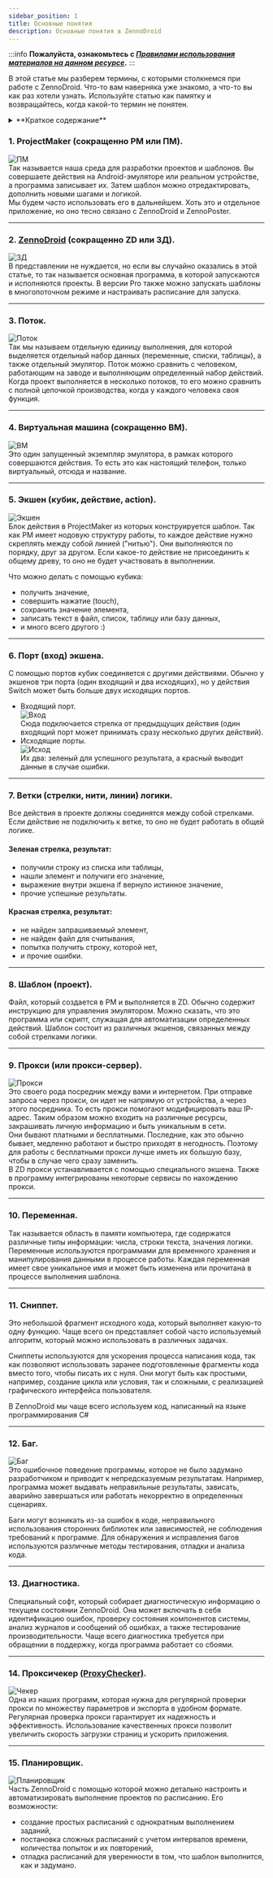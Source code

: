 ```yaml
---
sidebar_position: 1
title: Основные понятия
description: Основные понятия в ZennoDroid
---  
```


:::info **Пожалуйста, ознакомьтесь с [*Правилами использования материалов на данном ресурсе*](../Disclaimer).**
:::

В этой статье мы разберем термины, с которыми столкнемся при работе с ZennoDroid. Что-то вам наверняка уже знакомо, а что-то вы как раз хотели узнать. Используйте статью как памятку и возвращайтесь, когда какой-то термин не понятен.  

<details>
<summary>**Краткое содержание**</summary>
<!--All you need is a blank line-->

    + ProjectMaker.
    + ZennoDroid.  
    + Поток.  
    + Виртуальная машина.  
    + Экшен.
    + Порт экшена.
    + Ветки логики.
    + Шаблон.
    + Прокси.
    + Переменная.
    + Сниппет.
    + Баг.
    + Диагностика.
    + Проксичекер.
    + Планировщик.
</details>   

###  1. ProjectMaker (сокращенно PM или ПМ).  
![ПМ](./assets/BasicTerms/BasicTerms_pic1.png)  
Так называется наша среда для разработки проектов и шаблонов. Вы совершаете действия на Android-эмуляторе или реальном устройстве, а программа записывает их. Затем шаблон можно отредактировать, дополнить новыми шагами и логикой.   
Мы будем часто использовать его в дальнейшем.  Хоть это и отдельное приложение, но оно тесно связано с ZennoDroid и ZennoPoster.  
_______________________________________________ 
###  2. [ZennoDroid](https://zennolab.com/ru/products/zennodroid/) (сокращенно ZD или ЗД).  
![ЗД](./assets/BasicTerms/BasicTerms_pic2.png)  
В представлении не нуждается, но если вы случайно оказались в этой статье, то так называется основная программа, в которой запускаются и исполняются проекты. В версии Pro также можно запускать шаблоны в многопоточном режиме и настраивать расписание для запуска.  
_______________________________________________ 
###  3. Поток.  
![Поток](./assets/BasicTerms/BasicTerms_pic5.png)  
Так мы называем отдельную единицу выполнения, для которой выделяется отдельный набор данных (переменные, списки, таблицы), а также отдельный эмулятор. Поток можно сравнить с человеком, работающим на заводе и выполняющим определенный набор действий. Когда проект выполняется в несколько потоков, то его можно сравнить с полной цепочкой производства, когда у каждого человека своя функция.  
_______________________________________________ 
###  4. Виртуальная машина (сокращенно ВМ).  
![ВМ](./assets/BasicTerms/BasicTerms_pic4.png)  
Это один запущенный экземпляр эмулятора, в рамках которого совершаются действия. То есть это как настоящий телефон, только виртуальный, отсюда и название.  
_______________________________________________ 
### 5. Экшен (кубик, действие, action).  
![Экшен](./assets/BasicTerms/BasicTerms_pic3.png)   
Блок действия в ProjectMaker из которых конструируется шаблон. Так как PM имеет нодовую структуру работы, то каждое действие нужно скреплять между собой линией ("нитью"). Они выполняются по порядку, друг за другом. Если какое-то действие не присоединить к общему древу, то оно не будет участвовать в выполнении.  

Что можно делать с помощью кубика:  
- получить значение,
- совершить нажатие (touch),
- сохранить значение элемента,
- записать текст в файл, список, таблицу или базу данных,
- и много всего другого :)  
_______________________________________________  
### 6. Порт (вход) экшена.  
С помощью портов кубик соединяется с другими действиями. Обычно у экшенов три порта (один входящий и два исходящих), но у действия Switch может быть больше двух исходящих портов.  
- Входящий порт.  
![Вход](./assets/BasicTerms/BasicTerms_pic6.png)  
Сюда подключается стрелка от предыдщущих действия (один входящий порт может принимать сразу несколько других действий).  
- Исходящие порты.  
![Исход](./assets/BasicTerms/BasicTerms_pic7.png)    
Их два: зеленый для успешного результата, а красный выводит данные в случае ошибки.  
_______________________________________________  
### 7. Ветки (стрелки, нити, линии) логики.    
Все действия в проекте должны соединятся между собой стрелками. Если действие не подключить к ветке, то оно не будет работать в общей логике.  
#### Зеленая стрелка, результат:  
- получили строку из списка или таблицы,
- нашли элемент и получиги его значение,
- выражение внутри экшена if вернуло истинное значение,
- прочие успешные результаты.  
#### Красная стрелка, результат:  
- не найден запрашиваемый элемент,
- не найден файл для считывания,
- попытка получить строку, которой нет,
- и прочие ошибки.  
_______________________________________________ 
### 8. Шаблон (проект).  
Файл, который создается в PM и выполняется в ZD. Обычно содержит инструкцию для управления эмулятором. Можно сказать, что это программа или скрипт, служащая для автоматизации определенных действий. Шаблон состоит из различных экшенов, связанных между собой стрелками логики.  
_______________________________________________ 
### 9. Прокси (или прокси-сервер).  
![Прокси](./assets/BasicTerms/BasicTerms_pic8.png)   
Это своего рода посредник между вами и интернетом. При отправке запроса через прокси, он идет не напрямую от устройства, а через этого посредника. То есть прокси помогают модифицировать ваш IP-адрес. Таким образом можно входить на различные ресурсы, закрашивать личную информацию и быть уникальным в сети.  
Они бывают платными и бесплатными. Последние, как это обычно бывает, медленно работают и быстро приходят в негодность. Поэтому для работы с бесплатными прокси лучше иметь их большую базу, чтобы в случае чего сразу заменить.  
В ZD прокси устанавливается с помощью специального экшена. Также в программу интегрированы некоторые сервисы по нахождению прокси.  
_______________________________________________ 
### 10. Переменная.  
Так называется область в памяти компьютера, где содержатся различные типы информации: числа, строки текста, значения логики. Переменные используются программами для временного хранения и манипулирования данными в процессе работы. Каждая переменная имеет свое уникальное имя и может быть изменена или прочитана в процессе выполнения шаблона.
_______________________________________________ 
### 11. Сниппет.  
Это небольшой фрагмент исходного кода, который выполняет какую-то одну функцию. Чаще всего он представляет собой часто используемый алгоритм, который можно использовать в различных задачах.  

Сниппеты используются для ускорения процесса написания кода, так как позволяют использовать заранее подготовленные фрагменты кода вместо того, чтобы писать их с нуля. Они могут быть как простыми, например, создание цикла или условия, так и сложными, с реализацией графического интерфейса пользователя.  

В ZennoDroid мы чаще всего используем код, написанный на языке программирования С#
_______________________________________________ 
### 12. Баг.  
![Баг](./assets/BasicTerms/BasicTerms_pic9.jpg)    
Это ошибочное поведение программы, которое не было задумано разработчиком и приводит к непредсказуемым результатам. Например, программа может выдавать неправильные результаты, зависать, аварийно завершаться или работать некорректно в определенных сценариях.  

Баги могут возникать из-за ошибок в коде, неправильного использования сторонних библиотек или зависимостей, не соблюдения требований к программе. Для обнаружения и исправления багов используются различные методы тестирования, отладки и анализа кода.    
_______________________________________________ 
### 13. Диагностика.  
Специальный софт, который собирает диагностическую информацию о текущем состоянии ZennoDroid. Она  может включать в себя идентификацию ошибок, проверку состояния компонентов системы, анализ журналов и сообщений об ошибках, а также тестирование производительности. Чаще всего диагностика требуется при обращении в поддержку, когда программа работает со сбоями.  
_______________________________________________ 
### 14. Проксичекер [(ProxyChecker)](https://zennolab.com/ru/products/zennoproxychecker/).  
![Чекер](./assets/BasicTerms/BasicTerms_pic10.png)  
Одна из наших программ, которая нужна для регулярной проверки прокси по множеству параметров и экспорта в удобном формате. Регулярная проверка прокси гарантирует их надежность и эффективность. Использование качественных прокси позволит увеличить скорость загрузки страниц и ускорить приложения.
_______________________________________________ 
### 15. Планировщик.  
![Планировщик](./assets/BasicTerms/BasicTerms_pic11.png)  
Часть ZennoDroid с помощью которой можно детально настроить и автоматизировать выполнение проектов по расписанию. Его возможности:  
- создание простых расписаний с однократным выполнением заданий,
- постановка сложных расписаний с учетом интервалов времени, количества попыток и их повторений,  
- отладка расписаний для уверенности в том, что шаблон выполнится, как и задумано.


